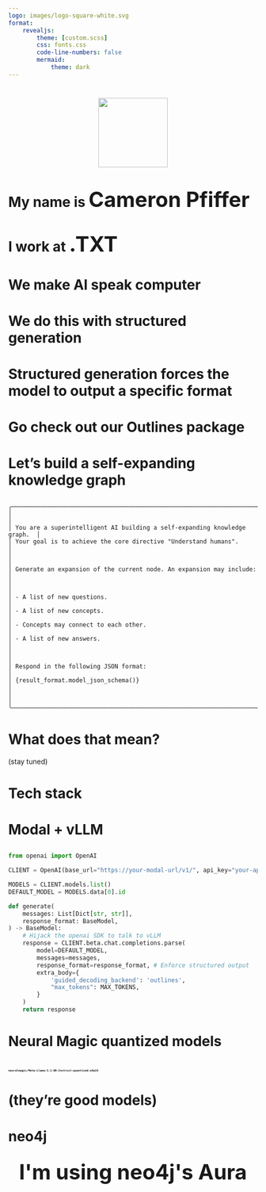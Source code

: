 ```yaml
---
logo: images/logo-square-white.svg
format:
    revealjs:
        theme: [custom.scss]
        css: fonts.css
        code-line-numbers: false
        mermaid:
            theme: dark
---
```


#

```{=html}
<div style="display: flex; align-items: center; gap: 5rem;">
    <div style="display: flex; flex-direction: row; gap: 1.5rem; align-items: center; width: 100%; justify-content: center">
    <img src="images/beige-vertical-logo.svg" style="height: 10em; width: 10em;">
    </div>
</div>
```

# My name is <span class="bits-bold" style="font-size: 1.5em;">Cameron Pfiffer</span>

# I work at <span class="bits-bold" style="font-size: 1.5em;">.TXT</span>

# We make AI speak computer

# We do this with structured generation

# Structured generation forces the model to output a specific format

# Go check out our <span class="outlines-logo">Outlines</span> package

# Let's build a self-expanding knowledge graph

## 

```cypher
╭───────────────────────────────────────────────────────────────────────────╮
│                                                                           │
│ You are a superintelligent AI building a self-expanding knowledge graph.  │
│ Your goal is to achieve the core directive "Understand humans".           │
│                                                                           │
│ Generate an expansion of the current node. An expansion may include:      │
│                                                                           │
│ - A list of new questions.                                                │
│ - A list of new concepts.                                                 │
│ - Concepts may connect to each other.                                     │
│ - A list of new answers.                                                  │
│                                                                           │
│ Respond in the following JSON format:                                     │
│ {result_format.model_json_schema()}                                       │
│                                                                           │
╰───────────────────────────────────────────────────────────────────────────╯
```


# What does that mean?

(stay tuned)

# Tech stack

# Modal + vLLM

##

```python
from openai import OpenAI

CLIENT = OpenAI(base_url="https://your-modal-url/v1/", api_key="your-api-key")

MODELS = CLIENT.models.list()
DEFAULT_MODEL = MODELS.data[0].id

def generate(
    messages: List[Dict[str, str]],
    response_format: BaseModel,
) -> BaseModel:
    # Hijack the openai SDK to talk to vLLM
    response = CLIENT.beta.chat.completions.parse(
        model=DEFAULT_MODEL,
        messages=messages,
        response_format=response_format, # Enforce structured output
        extra_body={
            'guided_decoding_backend': 'outlines',
            "max_tokens": MAX_TOKENS,
        }
    )
    return response
```

# Neural Magic quantized models

# <span style="text-align: center; align-items: center; justify-content: center; font-family: monospace; font-size: 0.2em;">neuralmagic/Meta-Llama-3.1-8B-Instruct-quantized.w8a16</span>

# (they're good models)

# neo4j

## 

<!-- Center the text -->
```{=html}
<div style="text-align: center; align-items: center; justify-content: center; font-size: 3em; height: 100%; font-weight: bold;">
I'm using neo4j's Aura
</div>
```

# It does semantic search

# <span style="font-size: 0.7em; line-height: 0.5em;">By their powers combined</span>

# drumroll

🥁

## 

```{=html}
<div style="text-align: center; align-items: center; justify-content: center; font-size: 3em; height: 100%; font-weight: bold; line-height: 1.5em;">
<span style="font-size: 1.0em;">The</span>
<br/>
<span style="font-size: 1em;">self-expanding</span>
<br/>
<span style="font-size: 1.0em;">knowledge graph</span>
<br/>
<span style="font-size: 0.5em;">(it's cool)</span>
</div>
```

# What's a knowledge graph?

# <span style="font-size: 0.7em; line-height: 0.1em; font-weight: 400">A web of __connected facts__ and __concepts__</span>

# <span style="font-size: 0.7em; line-height: 0.1em; font-weight: 400">Here's how you build a knowledge graph that __builds itself__</span>


# Our graph structure

## Nodes

- `Core` (core directive)
- `Question` (what the system wonders about)
- `Concept` (category of ideas)
- `Answer` (what the system thinks it knows)

#

```python
from pydantic import BaseModel, Field
from typing import Literal

class Question(BaseModel):
    type: Literal["Question"]
    text: str

class Concept(BaseModel):
    type: Literal["Concept"]
    # Text must be lowercase
    text: str = Field(pattern=r'^[a-z ]+$')

class ConceptWithLinks(Concept):
    relationship_type: Literal[
        "IS_A", 
        "AFFECTS", 
        "CONNECTS_TO"
    ]

class Answer(BaseModel):
    type: Literal["Answer"]
    text: str
```

## Edges

- `RAISES` (core/concept/answer generates question)
- `ANSWERS` (answer to question)
- `EXPLAINS` (concept to core)
- `SUGGESTS` (answer proposes new concepts)
- `IS_A` (hierarchical concept relationship)
- `AFFECTS` (causal concept relationship)
- `CONNECTS_TO` (general concept relationship)
- `TRAVERSED` (tracks navigation history)

## Algorithm overview

1. Start at a node (initialized at core directive)
2. Perform an __expansion__ to generate new nodes
    - If at `Question`: answers 
    - If at `Concept`: questions + concepts
    - If at `Answer`: questions + concepts
3. Choose a related node to `TRAVERSE` to
4. Repeat forever


# Valid nodes dependent on state

##

```python
class FromQuestion(BaseModel):
    """If at a question, may generate an answer."""
    answer: List[Answer]

class FromConcept(BaseModel):
    """If at a concept, may produce questions or relate to concepts"""
    questions: List[Question]
    concepts: List[ConceptWithLinks]

class FromAnswer(BaseModel):
    """If at an answer, may generate concepts or new questions"""
    concepts: List[Concept]
    questions: List[Question]
```

# An example

# The system prompt

## 

```cypher
╭───────────────────────────────────────────────────────────────────────────╮
│                                                                           │
│ You are a superintelligent AI building a self-expanding knowledge graph.  │
│ Your goal is to achieve the core directive "{question}".                  │
│                                                                           │
│ Generate an expansion of the current node. An expansion may include:      │
│                                                                           │
│ - A list of new questions.                                                │
│ - A list of new concepts.                                                 │
│ - Concepts may connect to each other.                                     │
│ - A list of new answers.                                                  │
│                                                                           │
│ Respond in the following JSON format:                                     │
│ {result_format.model_json_schema()}                                       │
│                                                                           │
╰───────────────────────────────────────────────────────────────────────────╯
```

# Begin with the core directive

##

```{=html}
<div style="display: flex; align-items: center; justify-content: center; height: 100%;">
<img src="images/core.png" alt="The core directive">
</div>
```

# Expand from the core directive

## 

```{=html}
<div style="text-align: center; align-items: center; justify-content: center;">
<img src="images/expansion.png" alt="Expanding from the core directive" style="height: 100%;">
</div>
```

# Model output

```python
FromCore(
    questions=[
        Question(text="What is the purpose of understanding humans?"),
        Question(text="Can humans be psychologically manipulated?"),
    ],
    concepts=[
        ConceptWithLinks(text="Empathy", relationship_type="EXPLAINS"),
        ConceptWithLinks(text="Intelligence", relationship_type="EXPLAINS"),
    ]
)
```

# Add to the graph

##

```cypher
// Create the from node
MERGE (core:Core {text: "Understand humans"})

// Create the to node
MERGE (question:Question {id: 'dc2d880e-02f0-4b77-85b5-4c101364f1d6'})
ON CREATE SET question.text = "Can humans be psychologically manipulated?"

// Create the relationship
MERGE (core)-[:RAISES]->(question)
```

# Traverse to a new node

## 

```{=html}
<div style="display: flex; align-items: center; justify-content: center; height: 100%;">
<img src="images/traversal.png" alt="Traversing to a new node">
</div>
```

# Behind the scenes

## 

```cypher
    CORE Understand humans

    DIRECT CONNECTIONS:
    NODE-AA  RAISES       QUESTION   What are human values?
    NODE-AB  RAISES       QUESTION   What are humans?
    NODE-AC  RAISES       QUESTION   How do humans think?
    NODE-AD  RAISES       QUESTION   What motivates humans?
    NODE-AE  RAISES       QUESTION   How do humans interact?
    NODE-AF  RAISES       QUESTION   What are human emotions?
    NODE-AG  RAISES       QUESTION   What are human needs?
    NODE-AH  RAISES       QUESTION   How do humans learn?
    NODE-AI  RAISES       QUESTION   What is human culture?
    NODE-AJ  RAISES       QUESTION   How do humans process information?
    NODE-AK  EXPLAINS     CONCEPT    anthropology
    NODE-AL  EXPLAINS     CONCEPT    cognition
    NODE-AM  EXPLAINS     CONCEPT    intelligence
    NODE-AN  EXPLAINS     CONCEPT    human behavior
    NODE-AO  EXPLAINS     CONCEPT    human social structure
```

# Prompt

## 

`{selection menu from prior slide}`

__Select a node__ to traverse to. Respond with the __node ID__. You will generate a new expansion of the node you traverse to. You will not be able to choose the current node. You may also choose '__core__' to return to the core node, or '__random__' to choose a random node.

# Structured traversal

##

```python
# Simplified code
# valid_node_ids ~ ["NODE-AA", "NODE-AB", ...]
traversal_generator = outlines.generate.choice(model, valid_node_ids)

# Choose the node to traverse to
choice = traversal_generator(prompt)

# If the choice is 'core', return to the core node
if choice == 'core':
    current_id = core_id

# If the choice is 'random', choose a random node
elif choice == 'random':
    current_id = random.choice(valid_node_ids)

# Otherwise, traverse to the chosen node
else:
    current_id = choice
```

##

```cypher
    CORE Understand humans

    DIRECT CONNECTIONS:
    NODE-AA  RAISES       QUESTION   What are human values?
    NODE-AB  RAISES       QUESTION   What are humans?
    NODE-AC  RAISES       QUESTION   How do humans think?
->  NODE-AD  RAISES       QUESTION   What motivates humans?
    NODE-AE  RAISES       QUESTION   How do humans interact?
    NODE-AF  RAISES       QUESTION   What are human emotions?
    // omitted nodes
    NODE-AM  RAISES       QUESTION   What neural mechanisms are inv...
    NODE-AN  RAISES       QUESTION   What is human intelligence?
    NODE-AO  EXPLAINS     CONCEPT    anthropology
    NODE-AP  EXPLAINS     CONCEPT    cognition
    // omitted nodes
    NODE-AX  EXPLAINS     CONCEPT    neural network
    NODE-AY  EXPLAINS     CONCEPT    cerebrum

    SELECTED NODE-AD dc2d880e-02f0-4b77-85b5-4c101364f1d6
    SELECTED QUESTION What motivates humans?
```

# Semantic traversal

# Embed everything

##

```python
# Super easy to do this with Modal
def embed(content: str) -> List[float]:
    f = modal.Function.lookup("cameron-embeddings", "embed")
    return f.remote(content)
```

# Vector search 

## 

```cypher
MATCH (m {id: $node_id})
WHERE m.embedding IS NOT NULL
CALL db.index.vector.queryNodes(
    $vector_index_name, 
    $limit, 
    m.embedding
)
YIELD node, score
RETURN 
    node.id as node_id, 
    node.text as node_text, 
    score
```

##

```{=html}
<div style="display: flex; align-items: center; justify-content: center; height: 100%;">
<img src="images/expansion-3.png" alt="Traversing to a new node">
</div>
```

## 

```cypher
ANSWER Humans have been able to benefit from AI in terms of efficiency and accuracy, but there are also concerns about job displacement and loss of personal touch.

DIRECT CONNECTIONS:
NODE-AA  SUGGESTS     CONCEPT    artificial intelligence
NODE-AE  ANSWERS      QUESTION   Do humans benefit from AI?
NODE-AJ  ANSWERS      QUESTION   What are the benefits of AI?

SEMANTICALLY RELATED:

NODE-AK  0.89         QUESTION   How does AI affect job displacement?
NODE-AL  0.88         QUESTION   How does AI maintain personal touch?

NODE-AU  0.85         CONCEPT    human ai trust
NODE-BC  0.84         CONCEPT    artificial intelligence self awareness

NODE-BG  0.89         ANSWER     Self-awareness in humans and  AI...
NODE-BN  0.89         ANSWER     Self-awareness in AI can enable ...
```

# Just do that forever



# Watch it grow

(if there's time)

# Thanks

#

<div style="display: grid; grid-template-columns: repeat(3, 1fr); gap: 10px; align-items: start; justify-content: center;">
<div style="display: flex; flex-direction: column; align-items: center;">
<p style="font-family: 'PP NeueBit', sans-serif; font-size: 3em;">twitter</p>
![](images/qr-twitter.png){width=100%}
</div>
<div style="display: flex; flex-direction: column; align-items: center;">
<p style="font-family: 'PP NeueBit', sans-serif; font-size: 3em;">website</p>
![](images/qr-web.png){width=100%}
</div>

<div style="display: flex; flex-direction: column; align-items: center;">
<p style="font-family: 'PP NeueBit', sans-serif; font-size: 3em;">github</p>
![](images/qr-github.png){width=100%}
</div>


